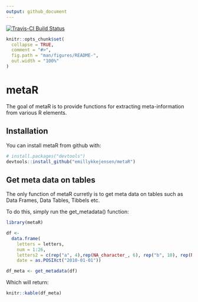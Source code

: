 ```yaml
---
output: github_document
---
```


<!-- README.md is generated from README.Rmd. Please edit that file -->

[![Travis-CI Build Status](https://travis-ci.org/emillykkejensen/metaR.svg?branch=master)](https://travis-ci.org/emillykkejensen/metaR)

```r
knitr::opts_chunk$set(
  collapse = TRUE,
  comment = "#>",
  fig.path = "man/figures/README-",
  out.width = "100%"
)
```
# metaR

The goal of metaR is to provide functions for extracting meta-information from various R elements.


## Installation

You can install metaR from github with:

```r
# install.packages("devtools")
devtools::install_github("emillykkejensen/metaR")
```


## Get meta data on tables

The only function of metaR curretly is to get meta data on tables such as Data Frames, Data Tables, Tibbels etc.

To do this, simply run the get_metadata() function:

```r
library(metaR)

df <-
  data.frame(
    letters = letters,
    num = 1:26,
    letters2 = c(rep("a", 4),rep(NA_character_, 6), rep("b", 10), rep(NA_character_, 6)),
    date = as.POSIXct("2010-01-01"))

df_meta <- get_metadata(df)
```

Which will return:

```r
knitr::kable(df_meta)
```
